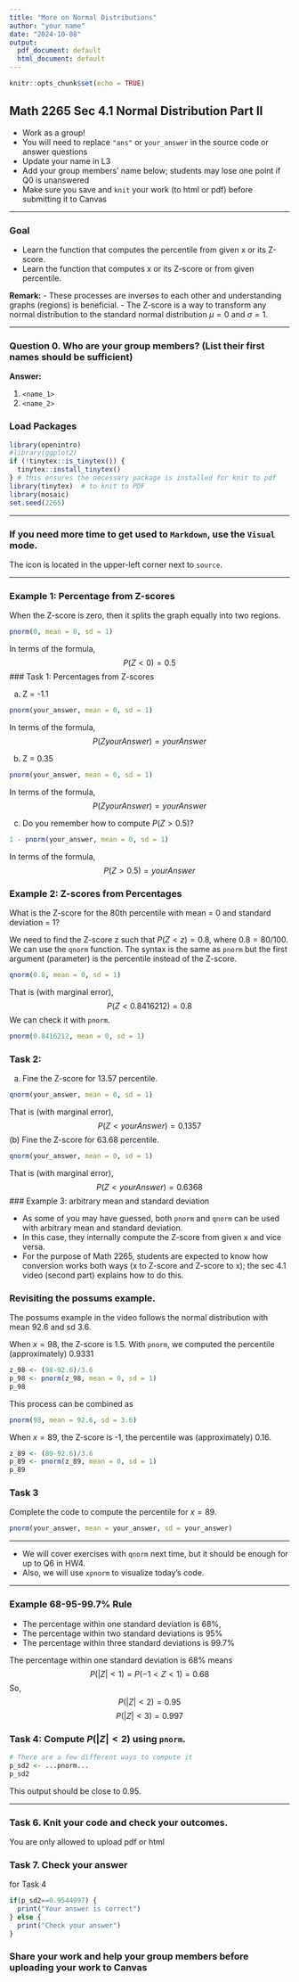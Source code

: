 ```yaml
---
title: "More on Normal Distributions"
author: "your name"
date: "2024-10-08"
output:
  pdf_document: default
  html_document: default
---
```


```r
knitr::opts_chunk$set(echo = TRUE)
```

## Math 2265 Sec 4.1 Normal Distribution Part II

- Work as a group!
- You will need to replace `"ans"` or `your_answer` in the source code or answer questions
- Update your name in L3
- Add your group members' name below; students may lose one point if Q0 is unanswered 
- Make sure you save and `knit` your work (to html or pdf) before submitting it to Canvas

---

### Goal

- Learn the function that computes the percentile from given x or its Z-score.
- Learn the function that computes x or its Z-score or from given percentile.

**Remark:**
- These processes are inverses to each other and understanding graphs (regions) is beneficial. 
- The Z-score is a way to transform any normal distribution to the standard normal distribution $\mu = 0$ and $\sigma = 1$.

---

### Question 0. Who are your group members? (List their first names should be sufficient)

**Answer:** 

  1. `<name_1>`
  1. `<name_2>`

### Load Packages

```r
library(openintro)
#library(ggplot2)
if (!tinytex::is_tinytex()) {
  tinytex::install_tinytex()
} # this ensures the necessary package is installed for knit to pdf
library(tinytex)  # to knit to PDF
library(mosaic)
set.seed(2265)
```

---

### If you need more time to get used to `Markdown`, use the `Visual` mode.

The icon is located in the upper-left corner next to `source`. 

---

### Example 1: Percentage from Z-scores

When the Z-score is zero, then it splits the graph equally into two regions.

```r
pnorm(0, mean = 0, sd = 1)
```

In terms of the formula, 
$$
P(Z < 0) = 0.5
$$
### Task 1: Percentages from Z-scores

(a) Z = -1.1

```r
pnorm(your_answer, mean = 0, sd = 1)
```

In terms of the formula, 
$$
P(Z yourAnswer ) = yourAnswer
$$

(b) Z = 0.35

```r
pnorm(your_answer, mean = 0, sd = 1)
```
In terms of the formula, 
$$
P(Z yourAnswer) = yourAnswer
$$

(c) Do you remember how to compute $P(Z > 0.5)$?

```r
1 - pnorm(your_answer, mean = 0, sd = 1)
```
In terms of the formula, 
$$
P(Z > 0.5) = yourAnswer
$$

### Example 2: Z-scores from Percentages

What is the Z-score for the 80th percentile with mean = 0 and standard deviation = 1?

We need to find the Z-score z such that $P(Z < z) = 0.8$, where $0.8 = 80/100$. 
We can use the `qnorm` function. The syntax is the same as `pnorm` but the first 
argument (parameter) is the percentile instead of the Z-score.

```r
qnorm(0.8, mean = 0, sd = 1)
```
That is (with marginal error), 
$$
P(Z < 0.8416212) = 0.8
$$
We can check it with `pnorm`.
```r
pnorm(0.8416212, mean = 0, sd = 1)
```

### Task 2:

(a) Fine the Z-score for 13.57 percentile.

```r
qnorm(your_answer, mean = 0, sd = 1)
```
That is (with marginal error), 
$$
P(Z < yourAnswer) = 0.1357
$$
(b) Fine the Z-score for 63.68 percentile.

```r
qnorm(your_answer, mean = 0, sd = 1)
```
That is (with marginal error), 
$$
P(Z < yourAnswer) = 0.6368
$$
### Example 3: arbitrary mean and standard deviation

- As some of you may have guessed, both `pnorm` and `qnorm` can be used with arbitrary mean and standard deviation. 
- In this case, they internally compute the Z-score from given x and vice versa. 
- For the purpose of Math 2265, students are expected to know how conversion works both ways (x to Z-score and Z-score to x); the sec 4.1 video (second part) explains how to do this.

### Revisiting the possums example.

The possums example in the video follows the normal distribution with mean 92.6 and sd 3.6. 

When $x=98$, the Z-score is 1.5. With `pnorm`, we computed the percentile (approximately) 0.9331

```r
z_98 <- (98-92.6)/3.6
p_98 <- pnorm(z_98, mean = 0, sd = 1)
p_98
```

This process can be combined as 

```r
pnorm(98, mean = 92.6, sd = 3.6)
```

When $x=89$, the Z-score is -1, the percentile was (approximately) 0.16. 

```r
z_89 <- (89-92.6)/3.6
p_89 <- pnorm(z_89, mean = 0, sd = 1)
p_89
```

### Task 3

Complete the code to compute the percentile for $x=89$.

```r
pnorm(your_answer, mean = your_answer, sd = your_answer)
```

---

- We will cover exercises with `qnorm` next time, but it should be enough for up to Q6 in HW4. 
- Also, we will use `xpnorm` to visualize today's code. 

---

### Example 68-95-99.7% Rule

- The percentage within one standard deviation is 68%,
- The percentage within two standard deviations is 95%
- The percentage within three standard deviations is 99.7% 

The percentage within one standard deviation is 68% means 
$$
P( |Z| < 1) = P ( -1 < Z < 1) = 0.68
$$
So, 
$$
P( |Z| < 2) = 0.95
$$
$$
P( |Z| < 3) = 0.997
$$

### Task 4: Compute $P ( |Z| < 2 )$ using `pnorm`. 

```r
# There are a few different ways to compute it
p_sd2 <- ...pnorm...   
p_sd2
```
This output should be close to 0.95.

---

### Task 6. Knit your code and check your outcomes.

You are only allowed to upload pdf or html

### Task 7. Check your answer 

for Task 4

```r
if(p_sd2==0.9544997) {
  print("Your answer is correct")
} else {
  print("Check your answer")
}
```


### Share your work and help your group members before uploading your work to Canvas
